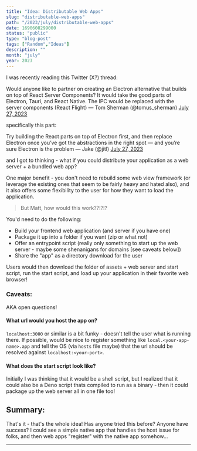 ```yaml
---
title: "Idea: Distributable Web Apps"
slug: "distributable-web-apps"
path: "/2023/july/distributable-web-apps"
date: 1690608299000
status: "public"
type: "blog-post"
tags: ["Random","Ideas"]
description: ""
month: "july"
year: 2023
---
```



I was recently reading this Twitter (X?) thread:

<Tweet id="1684522055696351234">
Would anyone like to partner on creating an Electron alternative that builds on top of React Server Components?
It would take the good parts of Electron, Tauri, and React Native. The IPC would be replaced with the server components (React Flight)
&mdash; Tom Sherman (@tomus_sherman) <a href="https://twitter.com/tomus_sherman/status/1684522055696351234?ref_src=twsrc%5Etfw">July 27, 2023</a>
</Tweet>

specifically this part:

<Tweet id="1684546326871019521">
Try building the React parts on top of Electron first, and then replace Electron once you’ve got the abstractions in the right spot — and you’re sure Electron is the problem
&mdash; Jake (@jitl) <a href="https://twitter.com/jitl/status/1684546326871019521?ref_src=twsrc%5Etfw">July 27, 2023</a>
</Tweet>

and I got to thinking - what if you could distribute your application as a web
server + a bundled web app?

One major benefit - you don't need to rebuild some web view framework (or
leverage the existing ones that seem to be fairly heavy and hated also), and it
also offers some flexibility to the user for how they want to load the
application.

> But Matt, how would this work??!?!?

You'd need to do the following:

- Build your frontend web application (and server if you have one)
- Package it up into a folder if you want (zip or what not)
- Offer an entrypoint script (really only something to start up the web server -
  maybe some shenanigans for domains [see caveats below])
- Share the "app" as a directory download for the user

Users would then download the folder of assets + web server and start script,
run the start script, and load up your application in their favorite web
browser!

### Caveats:

AKA open questions!

#### What url would you host the app on?

`localhost:3000` or similar is a bit funky - doesn't tell the user what is
running there. If possible, would be nice to register something like
`local.<your-app-name>.app` and tell the OS (via `hosts` file maybe) that the
url should be resolved against `localhost:<your-port>`.

#### What does the start script look like?

Initially I was thinking that it would be a shell script, but I realized that it
could also be a Deno script thats compiled to run as a binary - then it could
package up the web server all in one file too!

## Summary:

That's it - that's the whole idea! Has anyone tried this before? Anyone have
success? I could see a simple native app that handles the host issue for folks,
and then web apps "register" with the native app somehow...

---

